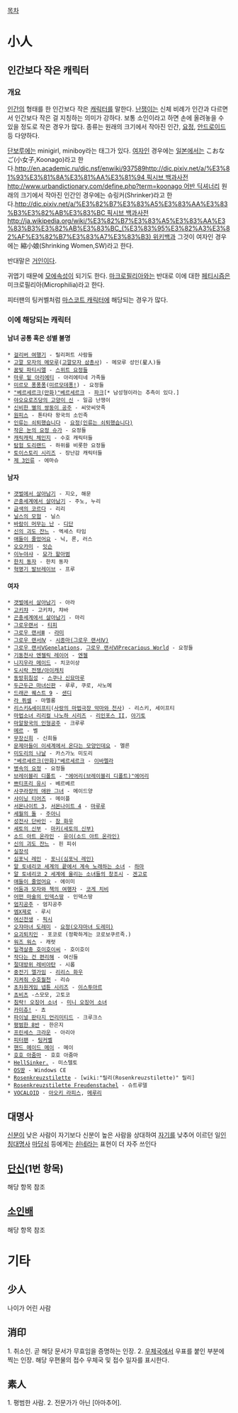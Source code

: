 [[목차]]
= 小人 =
== 인간보다 작은 캐릭터 ==
=== 개요 ===
[[인간]]의 형태를 한 인간보다 작은 [[캐릭터]]를 말한다. [[난쟁이]]는 신체 비례가 인간과 다르면서 인간보다 작은 걸 지칭하는 의미가 강하다. 보통 소인이라고 하면 손에 올려놓을 수 있을 정도로 작은 경우가 많다. 종류는 원래의 크기에서 작아진 인간, [[요정]], [[안드로이드]] 등 다양하다.

[[단보루]]에는 minigirl, miniboy라는 태그가 있다. [[여자]]인 경우에는 [[일본]]에서는 こおなご(小女子,Koonago)라고 한다.[[http://en.academic.ru/dic.nsf/enwiki/937589]][[http://dic.pixiv.net/a/%E3%81%93%E3%81%8A%E3%81%AA%E3%81%94 픽시브 백과사전]][[http://www.urbandictionary.com/define.php?term=koonago 어반 딕셔너리]] 원래의 크기에서 작아진 인간인 경우에는 슈링커(Shrinker)라고 한다.[[http://dic.pixiv.net/a/%E3%82%B7%E3%83%A5%E3%83%AA%E3%83%B3%E3%82%AB%E3%83%BC 픽시브 백과사전]][[http://ja.wikipedia.org/wiki/%E3%82%B7%E3%83%A5%E3%83%AA%E3%83%B3%E3%82%AB%E3%83%BC_(%E3%83%95%E3%82%A3%E3%82%AF%E3%82%B7%E3%83%A7%E3%83%B3) 위키백과]] 그것이 여자인 경우에는 縮小娘(Shrinking Women,SW)라고 한다.

반대말은 [[거인]]이다.

귀엽기 때문에 [[모에속성]]이 되기도 한다. [[마크로필리아]]와는 반대로 이에 대한 [[페티시즘]]은 미크로필리아(Microphilia)라고 한다.

피터팬의 팅커벨처럼 [[마스코트 캐릭터]]에 해당되는 경우가 많다.
=== 이에 해당되는 캐릭터 ===
==== 남녀 공통 혹은 성별 불명 ==== 
 * [[걸리버 여행기]] - 릴리퍼트 사람들
 * [[고깔 모자의 메모루]]([[고깔모자 삼총사]]) - 메모루 성인(星人)들
 * [[꿈빛 파티시엘]] - [[스위트 요정]]들
 * [[마루 밑 아리에티]] - 아리에티네 가족들 
 * [[미르모 퐁퐁퐁]]([[미르모데퐁!]]) - 요정들
 * [["베르세르크(만화)"베르세르크]] - [[파크]][* 남성형이라는 추측이 있다.]
 * [[야오요로즈당의 고양이 신]] - 일곱 난쟁이
 * [[신비한 별의 쌍둥이 공주]] - 씨앗씨앗족
 * [[원피스]] - 톤타타 왕국의 소인족
 * [[인류는 쇠퇴했습니다]] - [[요정(인류는 쇠퇴했습니다)]]
 * [[작은 눈의 요정 슈가]] - 요정들
 * [[캐릭캐릭 체인지]] - 수호 캐릭터들
 * [[탐험 도리랜드]] - 하위를 비롯한 요정들
 * [[토이스토리 시리즈]] - 장난감 캐릭터들
 * [[제 3인류]] - 에마슈
==== 남자 ====
 * [[갯벌에서 살아남기]] - 지오, 해문
 * [[곤충세계에서 살아남기]] - 주노, 누리 
 * [[금색의 코르다]] - 리리
 * [[닐스의 모험]] - 닐스
 * [[바람이 머무는 난]] - [[디단]]
 * [[신의 괴도 잔느]] - 엑세스 타임
 * [[애들이 줄었어요]] - 닉, 론, 러스
 * [[오오카미]] - [[잇슨]]
 * [[이누야샤]] - [[묘가 할아범]]
 * [[한치 동자]] - 한치 동자
 * [[혁명기 발브레이브]] - 프루

==== 여자 ====
 * [[갯벌에서 살아남기]] - 아라
 * [[고키챠]] - 고키챠, 챠바
 * [[곤충세계에서 살아남기]] - 마리
 * [[그로우랜서]] - [[티피]]
 * [[그로우 랜서Ⅲ]] - [[라미]]
 * [[그로우 랜서Ⅳ]] - [[시종마(그로우 랜서Ⅳ)]]
 * [[그로우 랜서ⅤGenelations]], [[그로우 랜서ⅥPrecarious World]] - 요정들
 * [[기동천사 엔젤릭 레이어]] - [[엔젤]]
 * [[니지우라 메이드]] - 치코이상
 * [[도시락 전쟁/아이캐치]]
 * [[동방휘침성]] - [[스쿠나 신묘마루]]
 * [[두근두근 마녀신판]] - 루루, 쿠로, 사노메
 * [[드래곤 퀘스트 9]] - [[샌디]]
 * [[라 퓌셀]] - 마멜롱
 * [[리스키&세이프티]]([[사랑의 마법극장 악마와 천사]]) - 리스키, 세이프티
 * [[마법소녀 리리컬 나노하 시리즈]] - [[리인포스 II]], [[아기토]]
 * [[마알왕국의 인형공주]] - 크루루
 * [[메르]] - 벨
 * [[무장신희]] - 신희들
 * [[문제아들이 이세계에서 온다는 모양인데요]] - 멜른
 * [[미도리의 나날]] - 카스가노 미도리
 * [["베르세르크(만화)"베르세르크]] - [[이바렐라]]
 * [[병속의 요정]] - 요정들
 * [[브레이블리 디폴트]] - [["에어리(브레이블리 디폴트)"에어리]]
 * [[쁘티프리 유시]] - 베르베르
 * [[사쿠라장의 애완 그녀]] - 메이드양
 * [[샤이닝 티어즈]] - 메이플
 * [[서몬나이트 3]], [[서몬나이트 4]] - [[마루루]]
 * [[세월의 돌]] - [[주아니]]
 * [[성전사 단바인]] - [[참 화우]]
 * [[세토의 신부]] - [[마키(세토의 신부)]]
 * [[소드 아트 온라인]] - [[유이(소드 아트 온라인)]]
 * [[신의 괴도 잔느]] - 핀 피쉬
 * [[실장석]]
 * [[심포닉 레인]] - [[포니(심포닉 레인)]]
 * [[알 토네리코 세계의 끝에서 계속 노래하는 소녀]] - [[하마]]
 * [[알 토네리코 2 세계에 울리는 소녀들의 창조시]] - [[겐고로]]
 * [[애들이 줄었어요]] - 에이미
 * [[어둠과 모자와 책의 여행자]] - [[코게 치비]]
 * [[어떤 마술의 인덱스땅]] - 인덱스땅
 * [[엄지공주]] - 엄지공주
 * [[엠X제로]] - 루시
 * [[여신전생]] - [[픽시]]
 * [[오쟈마녀 도레미]] - [[요정(오쟈마녀 도레미)]]
 * [[요괴퇴치인]] - 포코로 (정확하게는 코로보쿠르족.)
 * [[워즈 워스]] - 캐럿
 * [[일격살충 호이호이씨]] - 호이호이
 * [[작다는 건 편리해]] - 여신들 
 * [[절대방위 레비아탄]] - 시롭
 * [[중전기 엘가임]] - [[리리스 화우]]
 * [[지켜줘 수호월천]] - 리슈
 * [[초차원게임 넵튠 시리즈]] - [[이스투아르]]
 * [[쵸비츠]] -스모모, 고토코
 * [[침략! 오징어 소녀]] - [[미니 오징어 소녀]]
 * [[카미츄!]] - 쵸
 * [[파이널 판타지 언리미티드]] - 크루크스
 * [[평범한 8반]] - 한은지
 * [[프린세스 크라운]] - 아리아
 * [[피터팬]] - [[팅커벨]]
 * [[핸드 메이드 메이]] - 메이
 * [[호호 아줌마]] - 호호 아줌마
 * [[HellSinker.]] - 미스텔토
 * [[OS땅]] - Windows CE
 * [[Rosenkreuzstilette]] - [wiki:"릴리(Rosenkreuzstilette)" 릴리]
 * [[Rosenkreuzstilette Freudenstachel]] - 슈트루델
 * [[VOCALOID]] - [[아오키 라피스]], [[메루리]]
== 대명사 ==
[[신분]]이 낮은 사람이 자기보다 신분이 높은 사람을 상대하여 [[자기]]를 낮추어 이르던 일[[인칭대명사]]
[[마당쇠]] 등에게는 [[쇤네]]라는 표현이 더 자주 쓰인다
== [[단신]](1번 항목) ==
해당 항목 참조
== [[소인배]] ==
해당 항목 참조
= 기타 =
== 少人 ==
나이가 어린 사람
== 消印 ==
1. 취소인. 곧 해당 문서가 무효임을 증명하는 인장.
2. [[우체국]]에서 우표를 붙인 부분에 찍는 인장. 해당 우편물의 접수 우체국 및 접수 일자를 표시한다.
== 素人 ==
1. 평범한 사람.
2. 전문가가 아닌 [아마추어].
